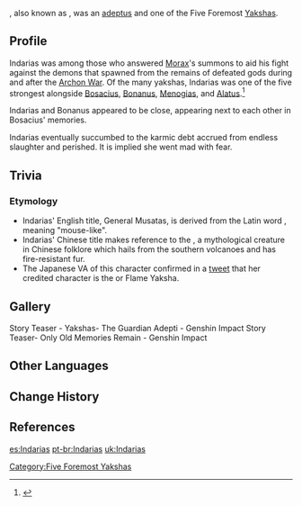 {{Character Infobox
|type             = Historical
|image            = NPC Indarias.png
|deceased         = Past
|region           = Liyue
|affiliation      = Adepti
|affiliation2     = Yakshas
|element          = Pyro
|title            = General Musatas
|voiceCN          = {{lang|mini=1|zh=[https://zh.moegirl.org.cn/陈睿婕 陈睿婕]}}<ref name="VA">Bilibili: [https://www.bilibili.com/video/BV1mW4y1C7eD 《原神》剧情PV-「惟余旧忆」]</ref>
|voiceJP          = [https://www.pro-tanc.com/female/matsuedayuka/ Matsueda Yuka ({{lang|mini=1|ja=松枝裕香}})]<ref name="VA" />
}}
{{Lang|'''Indarias'''|zh=应达|zh_rm=Yìngdá}}, also known as {{lang|'''General Musatas'''|zh=火鼠大将|zh_tl=General Fire Rat}}, was an [[Adepti|adeptus]] and one of the Five Foremost [[Yakshas]].

==Profile==
Indarias was among those who answered [[Morax]]'s summons to aid his fight against the demons that spawned from the remains of defeated gods during and after the [[Archon War]]. Of the many yakshas, Indarias was one of the five strongest alongside [[Bosacius]], [[Bonanus]], [[Menogias]], and [[Xiao|Alatus]].<ref>{{Ref/Book|Yakshas: The Guardian Adepti}}</ref>

Indarias and Bonanus appeared to be close, appearing next to each other in Bosacius' memories.

Indarias eventually succumbed to the karmic debt accrued from endless slaughter and perished. It is implied she went mad with fear.

==Trivia==
===Etymology===
*Indarias' English title, General Musatas, is derived from the Latin word {{Wt|mus|''mus''|Latin}}{{Wt|-atus|''atus''|Latin}}, meaning "mouse-like".
*Indarias' Chinese title makes reference to the {{w|fire rat}}, a mythological creature in Chinese folklore which hails from the southern volcanoes and has fire-resistant fur.
*The Japanese VA of this character confirmed in a [https://twitter.com/11tonsama/status/1532567284946186240 tweet] that her credited character is the {{Lang|ja=炎夜叉}} or Flame Yaksha.

==Gallery==
<gallery hideaddbutton="true" captionalign="center">
Story Teaser - Yakshas- The Guardian Adepti - Genshin Impact
Story Teaser- Only Old Memories Remain - Genshin Impact
</gallery>

==Other Languages==
{{Other Languages|default_hidden=1
|en      = Indarias
|zhs     = 应达
|zhs_rm  = Yìngdá<ref name=ZHreading>{{Ref/Quest|At Tunnel's End, Light|note=Chinese Voice-Over}}</ref>
|zht     = 應達
|zht_rm  = Yìngdá<ref name=ZHreading />
|ja      = 応達
|ja_rm   = Outatsu<ref>{{Ref/Quest|At Tunnel's End, Light|note=Japanese Voice-Over}}</ref>
|ko      = {{tt|응달|應達}}
|ko_rm   = Eungdal
|es      = Indarias
|fr      = Indarias
|ru      = Индариас
|th      = Indarias
|vi      = {{tt|Ứng Đạt|應達}}
|de      = Indarias
|id      = Indarias
|pt      = Indarias
}}

==Change History==
{{Change History|1.3}}

==References==
{{Reflist}}

[[es:Indarias]]
[[pt-br:Indarias]]
[[uk:Indarias]]
[[Category:Five Foremost Yakshas]]